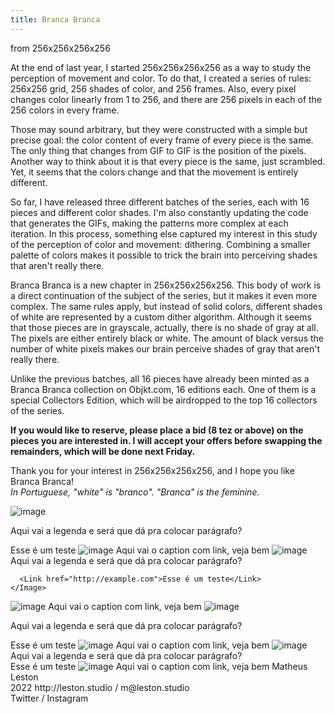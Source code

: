```yaml
---
title: Branca Branca
---
```


<Row>
<Title>Branca Branca</Title>
<Subtitle>from 256x256x256x256</Subtitle>
</Row>

<Row>
<Col2>

At the end of last year, I started 256x256x256x256 as a way to study the perception of movement and color. To do that, I created a series of rules: 256x256 grid, 256 shades of color, and 256 frames. Also, every pixel changes color linearly from 1 to 256, and there are 256 pixels in each of the 256 colors in every frame.

Those may sound arbitrary, but they were constructed with a simple but precise goal: the color content of every frame of every piece is the same. The only thing that changes from GIF to GIF is the position of the pixels. Another way to think about it is that every piece is the same, just scrambled. Yet, it seems that the colors change and that the movement is entirely different.

So far, I have released three different batches of the series, each with 16 pieces and different color shades. I'm also constantly updating the code that generates the GIFs, making the patterns more complex at each iteration. In this process, something else captured my interest in this study of the perception of color and movement: dithering. Combining a smaller palette of colors makes it possible to trick the brain into perceiving shades that aren't really there.

Branca Branca is a new chapter in 256x256x256x256. This body of work is a direct continuation of the subject of the series, but it makes it even more complex. The same rules apply, but instead of solid colors, different shades of white are represented by a custom dither algorithm. Although it seems that those pieces are in grayscale, actually, there is no shade of gray at all. The pixels are either entirely black or white. The amount of black versus the number of white pixels makes our brain perceive shades of gray that aren't really there.
</Col2>
<Col2>

Unlike the previous batches, all 16 pieces have already been minted as a Branca Branca collection on Objkt.com, 16 editions each. One of them is a special Collectors Edition, which will be airdropped to the top 16 collectors of the series.

**If you would like to reserve, please place a bid (8 tez or above) on the pieces you are interested in. I will accept your offers before swapping the remainders, which will be done next Friday.**

Thank you for your interest in 256x256x256x256, and I hope you like Branca Branca!
<br />
*In Portuguese, "white" is "branco". "Branca" is the feminine.*
</Col2>
</Row>

<Row>
<Col1>
<Image alt="image" path="/pages/a.gif" width={1024} height={1024}>

Aqui vai a legenda e será que dá pra colocar parágrafo?
      
<Link href="http://example.com">Esse é um teste</Link>
    </Image>
  </Col1>
  <Col1>
    <Image alt="image" path="/pages/b.gif" width={1024} height={1024}>
      Aqui vai o caption <Link href="http://example.com">com link</Link>, veja
      bem
    </Image>
  </Col1>
    <Col1>
    <Image alt="image" path="/pages/a.gif" width={1024} height={1024}>
      Aqui vai a legenda e será que dá pra colocar parágrafo?
      
      <Link href="http://example.com">Esse é um teste</Link>
    </Image>
  </Col1>
  <Col1>
    <Image alt="image" path="/pages/b.gif" width={1024} height={1024}>
      Aqui vai o caption <Link href="http://example.com">com link</Link>, veja
      bem
    </Image>
  </Col1>
</Row>

<Row>
<Col1>
<Image alt="image" path="/pages/a.gif" width={1024} height={1024}>

Aqui vai a legenda e será que dá pra colocar parágrafo?
      
<Link href="http://example.com">Esse é um teste</Link>
    </Image>
  </Col1>
  <Col1>
    <Image alt="image" path="/pages/b.gif" width={1024} height={1024}>
      Aqui vai o caption <Link href="http://example.com">com link</Link>, veja
      bem
    </Image>
  </Col1>
    <Col1>
    <Image alt="image" path="/pages/a.gif" width={1024} height={1024}>
      Aqui vai a legenda e será que dá pra colocar parágrafo?<br />
      <Link href="http://example.com">Esse é um teste</Link>
    </Image>
  </Col1>
  <Col1>
    <Image alt="image" path="/pages/b.gif" width={1024} height={1024}>
      Aqui vai o caption <Link href="http://example.com">com link</Link>, veja
      bem
    </Image>
  </Col1>
</Row>

<Row>
  <Col2>
    
  </Col2>
  <Col1>
    Matheus Leston <br />2022
  </Col1>
  <Col1>
    <Link href="https://leston.studio">http://leston.studio</Link> / m@leston.studio <br />
    <Link href="https://twitter.com/matheusleston">Twitter</Link> / <Link href="instagram.com/matheusleston">Instagram</Link>
  </Col1>
  </Row>
